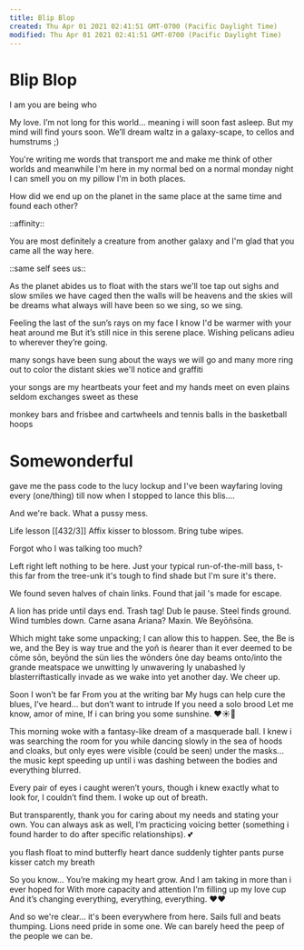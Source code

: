 ```yaml
---
title: Blip Blop
created: Thu Apr 01 2021 02:41:51 GMT-0700 (Pacific Daylight Time)
modified: Thu Apr 01 2021 02:41:51 GMT-0700 (Pacific Daylight Time)
---
```

# Blip Blop

I am you are being who

My love. I’m not long
for this world... meaning
i will soon fast asleep. 
But my mind will find
yours soon. We’ll 
dream waltz in a
galaxy-scape,
to cellos and humstrums
;)

You're writing me words
that transport me and
make me think of
other worlds
and
meanwhile I'm
here in my
normal bed
on a normal
monday night
I can smell you
on my pillow
I'm in both places.

How did we end up
on the planet
in the same place
at the same time
and found each other?

::affinity::

You are most definitely
a creature from another galaxy
and I'm glad that you came
all the way here.

::same self sees us::

As the planet abides
us to float with the stars
we'll toe tap out sighs
and slow smiles we have caged
then the walls will be heavens
and the skies will be dreams
what always will have been
so we sing, so we sing.

Feeling the last of
the sun’s rays on my face
I know I'd be warmer
with your heat around me
But it’s still
nice in
this serene place.
Wishing pelicans
adieu to
wherever they’re going.

many songs have been sung
about the ways we will go
and many more ring out
to color the distant skies
we'll notice and graffiti

your songs are my heartbeats
your feet and my hands meet
on even plains
seldom exchanges
sweet as these

monkey bars and frisbee
and cartwheels
and tennis balls
in the basketball hoops

# Somewonderful
gave me
the pass code
to
the
lucy
lockup
and I've been
wayfaring
loving
every
(one/thing)
till now
when I stopped
to lance this blis....

And we're back.
What a pussy mess.

Life lesson [[432/3]]
Affix kisser to blossom.
Bring tube wipes.

Forgot who
I was talking too
much?

Left right left
nothing to be here.
Just your typical
run-of-the-mill bass, t-
this far from the tree-unk
it's tough to find shade
but I'm sure it's there.

We found seven halves
of chain links.
Found that jail
's made for escape.

A lion has pride
until days end.
Trash tag! Dub le pause.
Steel finds ground.
Wind tumbles down.
Carne asana Ariana?
Maxin. We Beyōñsōna.

Which might take some unpacking;
I can allow this to happen.
See, the Be is we,
and the Bey is way true
and the yoñ is ñearer
than it ever deemed to be
cōme sōn,
beyōnd the sün lies
the wōnders
ōne day beams
onto/into
the grande
meatspace we
unwitting
ly
unwavering
ly
unabashed
ly
blasterriftastically
invade as we 
wake into yet
another day.
We cheer up.

Soon I won’t be far
From you at the writing bar
My hugs can help cure 
the blues, I’ve heard...
but don’t want to intrude 
If you need a solo brood
Let me know, amor of mine,
If i can bring you some sunshine.
❤☀💋

This morning woke
with a fantasy-like dream
of a masquerade ball. I
knew i was searching
the room for you while
dancing slowly in the sea
of hoods and cloaks,
but only eyes
were visible (could be seen)
under the masks...
the music kept speeding
up until i was dashing
between the bodies and everything
blurred.

Every pair of eyes
i caught weren’t yours,
though i knew exactly
what to look for,
I couldn’t find them.
I woke up out of breath.

But transparently,
thank you for caring
about my needs and stating
your own.
You can always
ask as well, I’m
practicing voicing
better (something
i found harder
to do
after specific relationships).
💕

you flash float to mind
butterfly heart dance
suddenly tighter pants
purse kisser
catch my breath

So you know...
You’re making my heart grow. And I am taking in more 
than i ever hoped for
With more capacity and attention
I’m filling up my love cup
And it’s changing everything, everything, everything.
❤❤

And so we're clear...
it's been everywhere from here.
Sails full and beats thumping.
Lions need pride in some one.
We can barely heed
the peep of the people
we can be.